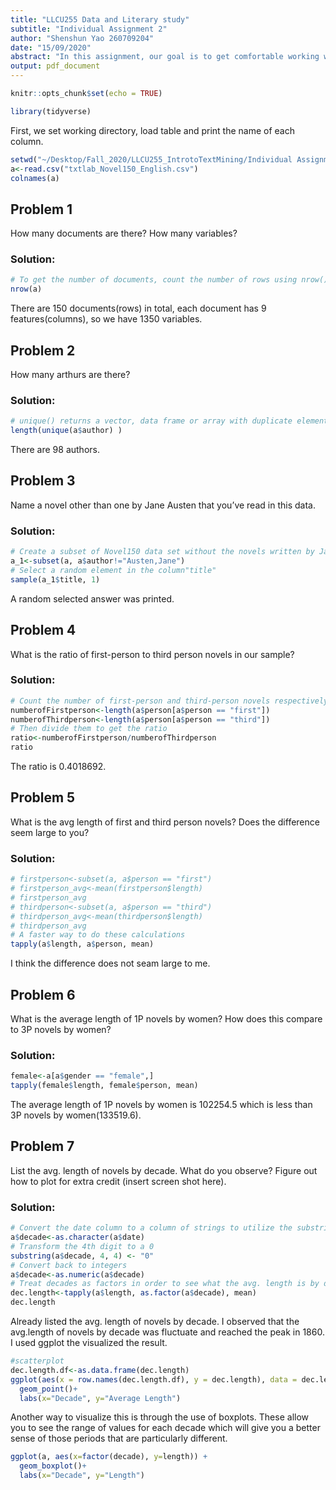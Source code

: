 ```yaml
---
title: "LLCU255 Data and Literary study"
subtitle: "Individual Assignment 2"
author: "Shenshun Yao 260709204"
date: "15/09/2020"
abstract: "In this assignment, our goal is to get comfortable working with tables in R based on Novel150 data set."
output: pdf_document
---
```


```r
knitr::opts_chunk$set(echo = TRUE)
```

```r
library(tidyverse)
```
First,  we set working directory, load table and print the name of each column.

```r
setwd("~/Desktop/Fall_2020/LLCU255_IntrotoTextMining/Individual Assignment 2")
a<-read.csv("txtlab_Novel150_English.csv")
colnames(a)
```
## Problem 1
How many documents are there? How many variables? 

### Solution:
```r
# To get the number of documents, count the number of rows using nrow()
nrow(a)
```
There are 150 documents(rows) in total, each document has 9 features(columns), so we have 1350 variables.

## Problem 2
How many arthurs are there?

### Solution:
```r
# unique() returns a vector, data frame or array with duplicate elements/rows remove
length(unique(a$author) )
```
There are 98 authors.

## Problem 3
Name a novel other than one by Jane Austen that you've read in this data.

### Solution:
```r
# Create a subset of Novel150 data set without the novels written by Jane Austen
a_1<-subset(a, a$author!="Austen,Jane")
# Select a random element in the column"title"
sample(a_1$title, 1)
```
A random selected answer was printed.

## Problem 4
What is the ratio of first-person to third person novels in our sample?

### Solution:
```r
# Count the number of first-person and third-person novels respectively.
numberofFirstperson<-length(a$person[a$person == "first"])
numberofThirdperson<-length(a$person[a$person == "third"])
# Then divide them to get the ratio
ratio<-numberofFirstperson/numberofThirdperson
ratio
```
The ratio is 0.4018692.

## Problem 5
What is the avg length of first and third person novels? Does the difference seem large to you?

### Solution:
```r
# firstperson<-subset(a, a$person == "first")
# firstperson_avg<-mean(firstperson$length)
# firstperson_avg
# thirdperson<-subset(a, a$person == "third")
# thirdperson_avg<-mean(thirdperson$length)
# thirdperson_avg
# A faster way to do these calculations
tapply(a$length, a$person, mean)
```
I think the difference does not seam large to me.

## Problem 6
What is the average length of 1P novels by women? How does this compare to 3P novels by women?

### Solution:
```r
female<-a[a$gender == "female",]
tapply(female$length, female$person, mean)
```
The average length of 1P novels by women is 102254.5 which is less than 3P novels by women(133519.6).

## Problem 7
List the avg. length of novels by decade. What do you observe? Figure out how to plot for extra credit (insert screen shot here).

### Solution:
```r
# Convert the date column to a column of strings to utilize the substring function
a$decade<-as.character(a$date)
# Transform the 4th digit to a 0
substring(a$decade, 4, 4) <- "0"
# Convert back to integers
a$decade<-as.numeric(a$decade)
# Treat decades as factors in order to see what the avg. length is by decade.
dec.length<-tapply(a$length, as.factor(a$decade), mean)
dec.length
```

Already listed the avg. length of novels by decade. I observed that the avg.length of novels by decade was fluctuate and reached the peak in 1860. I used ggplot the visualized the result.

```r
#scatterplot
dec.length.df<-as.data.frame(dec.length)
ggplot(aes(x = row.names(dec.length.df), y = dec.length), data = dec.length.df)+
  geom_point()+
  labs(x="Decade", y="Average Length")
```

Another way to visualize this is through the use of boxplots. These allow you to see the range of values for each decade which will give you a better sense of those periods that are particularly different.

```r
ggplot(a, aes(x=factor(decade), y=length)) + 
  geom_boxplot()+
  labs(x="Decade", y="Length")
```